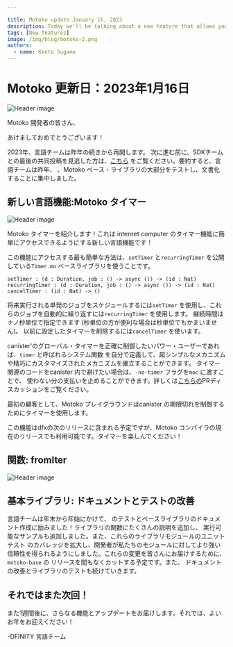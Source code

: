 ```yaml
---

title: Motoko update January 16, 2023
description: Today we'll be talking about a new feature that allows you to schedule timers in your code.
tags: [New features]
image: /img/blog/motoko-2.png
authors:
  - name: Kento Sugama
---
```

# Motoko 更新日：2023年1月16日

![Header image](../_assets/motoko-2.png)

Motoko 開発者の皆さん、

あけましておめでとうございます！

2023年、言語チームは昨年の続きから再開します。
次に進む前に、SDKチームとの最後の共同投稿を見逃した方は、[こちら](https://forum.dfinity.org/t/sdk-motoko-weekly-update-part-3/17553)
をご覧ください。要約すると、言語チームは昨年、
、Motoko ベース・ライブラリの大部分をテストし、文書化することに集中しました。

## 新しい言語機能:Motoko タイマー

![Header image](../_assets/timers.png)

Motoko タイマーを紹介します！これは
internet computer のタイマー機能に簡単にアクセスできるようにする新しい言語機能です！

この機能にアクセスする最も簡単な方法は、`setTimer`
と`recurringTimer` を公開している`Timer.mo` ベースライブラリを使うことです。

    setTimer : (d : Duration, job : () -> async ()) -> (id : Nat)
    recurringTimer : (d : Duration, job : () -> async ()) -> (id : Nat)
    cancelTimer : (id : Nat) -> ()

将来実行される単発のジョブをスケジュールするには`setTimer` を使用し、これらのジョブを自動的に繰り返すには`recurringTimer` を使用します。
継続時間はナノ秒単位で指定できます (秒単位の方が便利な場合は秒単位でもかまいません)。
以前に設定したタイマーを削除するには`cancelTimer` を使います。

canister'のグローバル・タイマーを正確に制御したいパワー・ユーザーであれば、`timer` と呼ばれるシステム関数
を自分で定義して、超シンプルなメカニズムや精巧にカスタマイズされたメカニズムを確立することができます。
タイマー関連のコードをcanister 内で避けたい場合は、`-no-timer` フラグを`moc` に渡すことで、
使わない分の支払いを止めることができます。詳しくは[こちらの](https://github.com/dfinity/motoko/pull/3542)PRディスカッションをご覧ください。

最初の顧客として、Motoko プレイグラウンドはcanister の期限切れを制御するためにタイマーを使用します。

この機能はdfxの次のリリースに含まれる予定ですが、Motoko
 コンパイラの現在のリリースでも利用可能です。タイマーを楽しんでください！

## 関数: fromIter

![Header image](../_assets/fromiter.png)

## 基本ライブラリ: ドキュメントとテストの改善

言語チームは年末から年始にかけて、
のテストとベースライブラリのドキュメント作成に励みました！ライブラリの関数にたくさんの説明を追加し、
実行可能なサンプルも追加しました。また、これらのライブラリモジュールのユニットテスト
のカバレッジを拡大し、開発者が私たちのモジュールに対してより強い信頼性を得られるようにしました。これらの変更を皆さんにお届けするために、`motoko-base` の
リリースを間もなくカットする予定です。また、
ドキュメントの改善とライブラリのテストも続けていきます。

## それではまた次回！

また1週間後に、さらなる機能とアップデートをお届けします。それでは、よいお年をお迎えください！

\-DFINITY 言語チーム

<!---


# Motoko update: January 16, 2023
![Header image](../_assets/motoko-2.png)

Hey Motoko devs,

Happy New Year!

The languages team is back in 2023, hitting the ground running and picking up right where we left off last year. Before
we move on, if you missed our last joint post with the SDK team, check it
out [here](https://forum.dfinity.org/t/sdk-motoko-weekly-update-part-3/17553). As a recap, the languages team left off
last year by focusing on testing and documenting large portions of the Motoko base library.

## New language feature: Motoko timers

![Header image](../_assets/timers.png)

Meet Motoko timers! This is a new language feature that allows you to easily access the timers capability of the
internet computer that lets you schedule asynchronous jobs for the future!

The most straightforward way to access this feature is through the `Timer.mo` base library, which exposes `setTimer`
and `recurringTimer`.

```
setTimer : (d : Duration, job : () -> async ()) -> (id : Nat)
recurringTimer : (d : Duration, job : () -> async ()) -> (id : Nat)
cancelTimer : (id : Nat) -> ()
```

Use `setTimer` to schedule one off jobs that get executed in the future, and `recurringTimer` to auto-repeat these jobs.
The duration can be given in nanoseconds (or seconds if that is more convenient for you). Use `cancelTimer` to remove a
previously set timer.

If you’re a power user that wants precise control over the canister's global timer, you can define a system function
called `timer` yourself, and establish either a super simple or an elaborately customized mechanism. If you want to
avoid any timer-related code in your canister, you can pass the `-no-timer` flag to `moc` and stop paying for what you
don't use. See more details in the PR discussion [here](https://github.com/dfinity/motoko/pull/3542).

As a first customer, Motoko playground will use timers to control canister expiration soon.

This feature will be included in the next release of dfx, but is also available in the current release of the Motoko
compiler. Have fun with timers!

## Function: fromIter
![Header image](../_assets/fromiter.png)

## Base library: improved documentation and testing

The languages team was hard at work during the end of year and the start of this year, amongst other things, at testing
and documenting the base library en masse! We’ve added a bunch of descriptions to the library functions, as well as
runnable examples so devs can quickly figure out how to use the different APIs. We’ve also expanded the unit test
coverage of these library modules to give developers a stronger level of confidence in our modules. We’ll be cutting a
release of `motoko-base` soon to get these changes out to you guys, and will also continue to improve the documentation
and testing of our libraries.

## See you next time!

We'll be back with more features and updates in a week’s time. Happy building and happy new year!

– DFINITY Languages team

-->

